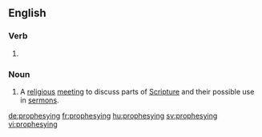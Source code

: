 ==English==

===Verb===
{{head|en}}

# {{present participle of|prophesy}}

===Noun===
{{en-noun}}

# {{cx|historical|lang=en}} A [[religious]] [[meeting]] to discuss parts of [[Scripture]] and their possible use in [[sermon]]s.

[[de:prophesying]]
[[fr:prophesying]]
[[hu:prophesying]]
[[sv:prophesying]]
[[vi:prophesying]]